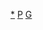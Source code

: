 {{asbox
| image     = Germany politic personality icon.svg
| pix       = 25
| subject   = 
| qualifier = 與[[:Category:德國政治人物|德國政治人物]]相關
| category  = 德國政治人物小作品
| tempsort  =  
| name      = Template:Germany-politician-stub
}}<noinclude>
[[Category:德國政治人物小作品|*]]
[[Category:德國人物小作品模板|P]]
[[Category:政治人物小作品模板|G]]
</noinclude>